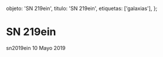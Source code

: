 
  objeto: 'SN 219ein',
  titulo: 'SN 219ein',
  etiquetas: ['galaxias'],
};

# SN 219ein

<Imagen
  src="registro/sn219-ein_20190510_1_sn219ein_20190510_gjcb.png"
  fecha="20190510"
/>

sn2019ein 10 Mayo 2019